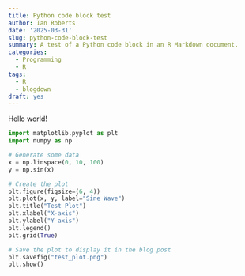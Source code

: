 ```yaml
---
title: Python code block test
author: Ian Roberts
date: '2025-03-31'
slug: python-code-block-test
summary: A test of a Python code block in an R Markdown document.
categories:
  - Programming
  - R
tags:
  - R
  - blogdown
draft: yes
---
```


Hello world!

```python
import matplotlib.pyplot as plt
import numpy as np

# Generate some data
x = np.linspace(0, 10, 100)
y = np.sin(x)

# Create the plot
plt.figure(figsize=(6, 4))
plt.plot(x, y, label="Sine Wave")
plt.title("Test Plot")
plt.xlabel("X-axis")
plt.ylabel("Y-axis")
plt.legend()
plt.grid(True)

# Save the plot to display it in the blog post
plt.savefig("test_plot.png")
plt.show()
```
